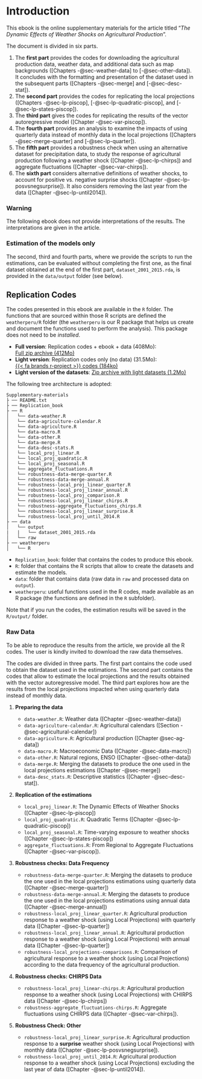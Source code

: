# Introduction {.unnumbered}

<!-- quarto add quarto-ext/fontawesome -->

This ebook is the online supplementary materials for the article titled "_The Dynamic Effects of Weather Shocks on Agricultural Production_".

The document is divided in six parts. 

1. The **first part** provides the codes for downloading the agricultural production data, weather data, and additional data such as map backgrounds ([Chapters -@sec-weather-data] to [-@sec-other-data]). It concludes with the formatting and presentation of the dataset used in the subsequent parts ([Chapters -@sec-merge] and [-@sec-desc-stat]).
2. The **second part** provides the codes for replicating the local projections ([Chapters -@sec-lp-piscop], [-@sec-lp-quadratic-piscop], and [-@sec-lp-states-piscop]).
3. The **third part** gives the codes for replicating the results of the vector autoregressive model ([Chapter -@sec-var-piscop]).
4. The **fourth part** provides an analysis to examine the impacts of using quarterly data instead of monthly data in the local projections ([Chapters -@sec-merge-quarter] and [-@sec-lp-quarter]).
4. The **fifth part** provides a robustness check when using an alternative dataset for precipitation data, to study the response of agricultural production following a weather shock ([Chapter -@sec-lp-chirps]) and aggregate fluctuations ([Chapter -@sec-var-chirps]).
5. The **sixth part** considers alternative definitions of weather shocks, to account for positive vs. negative surprise shocks ([Chapter -@sec-lp-posvsnegsurprise]). It also considers removing the last year from the data ([Chapter -@sec-lp-until2014]).

::: {.callout-warning}

### Warning

The following ebook does not provide interpretations of the results. The interpretations are given in the article.

:::



::: {.callout-tip}

### Estimation of the models only

The second, third and fourth parts, where we provide the scripts to run the estimations, can be evaluated without completing the first one, as the final dataset obtained at the end of the first part, `dataset_2001_2015.rda`, is provided in the `data/output` folder (see below).

:::


## Replication Codes

The codes presented in this ebook are available in the `R` folder. The functions that are sourced within those R scripts are defined the `weatherperu/R` folder (the `weatherperu` is our R package that helps us create and document the functions used to perform the analysis). This package does not need to be _installed_.

- **Full version**: Replication codes + ebook + data (408Mo):  
  <a href="https://egallic.fr/Recherche/weather-peru-v2/replication_codes_and_data.zip" class="btn btn-primary btn-sm" data-toggle="dropdown" aria-haspopup="true" aria-expanded="false">Full zip archive (412Mo)</a>
- **Light version**: Replication codes only (no data) (31.5Mo):  
  <a href="https://egallic.fr/Recherche/weather-peru-v2/replication_codes.zip" class="btn btn-primary btn-sm" data-toggle="dropdown" aria-haspopup="true" aria-expanded="false">{{< fa brands r-project >}} codes (184ko)</a>
- **Light version of the datasets**: 
  <a href="https://egallic.fr/Recherche/weather-peru-v2/data_light.zip" class="btn btn-primary btn-sm" data-toggle="dropdown" aria-haspopup="true" aria-expanded="false">Zip archive with light datasets (1.2Mo)</a>

The following tree architecture is adopted:

```
Supplementary-materials
├ ── README.txt
├ ── Replication_book
├ ── R
│   └── data-weather.R
│   └── data-agriculture-calendar.R
│   └── data-agriculture.R
│   └── data-macro.R
│   └── data-other.R
│   └── data-merge.R
│   └── data-desc-stats.R
│   └── local_proj_linear.R
│   └── local_proj_quadratic.R
│   └── local_proj_seasonal.R
│   └── aggregate_fluctuations.R
│   └── robustness-data-merge-quarter.R
│   └── robustness-data-merge-annual.R
│   └── robustness-local_proj_linear_quarter.R
│   └── robustness-local_proj_linear_annual.R
│   └── robustness-local_proj_comparison.R
│   └── robustness-local_proj_linear_chirps.R
│   └── robustness-aggregate_fluctuations_chirps.R
│   └── robustness-local_proj_linear_surprise.R
│   └── robustness-local_proj_until_2014.R
├ ── data
│   └── output
|   |   └── dataset_2001_2015.rda
│   └── raw
├ ── weatherperu
│   └── R
```

- `Replication_book`: folder that contains the codes to produce this ebook.
- `R`: folder that contains the R scripts that allow to create the datasets and estimate the models.
- `data`: folder that contains data (raw data in `raw` and processed data on `output`).
- `weatherperu`: useful functions used in the R codes, made available as an R package (the functions are defined in the `R` subfolder).

Note that if you run the codes, the estimation results will be saved in the `R/output/` folder.

::: {.callout-note}

### Raw Data

To be able to reproduce the results from the article, we provide all the R codes. The user is kindly invited to download the raw data themselves.

:::

The codes are divided in three parts. The first part contains the code used to obtain the dataset used in the estimations. The second part contains the codes that allow to estimate the local projections and the results obtained with the vector autoregressive model. The third part explores how are the results from the local projections impacted when using quarterly data instead of monthly data.



1. **Preparing the data**

    - `data-weather.R`: Weather data ([Chapter -@sec-weather-data])
    - `data-agriculture-calendar.R`: Agricultural calendars ([Section -@sec-agricultural-calendar])
    - `data-agriculture.R`: Agricultural production ([Chapter @sec-ag-data])
    - `data-macro.R`: Macroeconomic Data ([Chapter -@sec-data-macro])
    - `data-other.R`: Natural regions, ENSO ([Chapter -@sec-other-data])
    - `data-merge.R`: Merging the datasets to produce the one used in the local projections estimations ([Chapter -@sec-merge])
    - `data-desc_stats.R`: Descriptive statistics ([Chapter -@sec-desc-stat]).

2. **Replication of the estimations**

    - `local_proj_linear.R`: The Dynamic Effects of Weather Shocks ([Chapter -@sec-lp-piscop])
    - `local_proj_quadratic.R`: Quadratic Terms ([Chapter -@sec-lp-quadratic-piscop])
    - `local_proj_seasonal.R`: Time-varying exposure to weather shocks ([Chapter -@sec-lp-states-piscop])
    - `aggregate_fluctuations.R`: From Regional to Aggregate Fluctuations ([Chapter -@sec-var-piscop]).

3. **Robustness checks: Data Frequency**

    - `robustness-data-merge-quarter.R`: Merging the datasets to produce the one used in the local projections estimations using quarterly data ([Chapter -@sec-merge-quarter])
    - `robustness-data-merge-annual.R`: Merging the datasets to produce the one used in the local projections estimations using annual data ([Chapter -@sec-merge-annual])
    - `robustness-local_proj_linear_quarter.R`: Agricultural production response to a weather shock (using Local Projections) with quarterly data ([Chapter -@sec-lp-quarter])
    - `robustness-local_proj_linear_annual.R`: Agricultural production response to a weather shock (using Local Projections) with annual data ([Chapter -@sec-lp-quarter])
    - `robustness-local_projections-comparisons.R`: Comparison of agricultural response to a weather shock (using Local Projections) according to the data frequency of the agricultural production.
    
4. **Robustness checks: CHIRPS Data**

    - `robustness-local_proj_linear-chirps.R`: Agricultural production response to a weather shock (using Local Projections) with CHIRPS data ([Chapter -@sec-lp-chirps])
    - `robustness-aggregate_fluctuations-chirps.R`: Aggregate fluctuations using CHIRPS data ([Chapter -@sec-var-chirps]).
    
5. **Robustness Check: Other**

    - `robustness-local_proj_linear_surprise.R`: Agricultural production response to a **surprise** weather shock (using Local Projections) with monthly data ([Chapter -@sec-lp-posvsnegsurprise]).
    - `robustness-local_proj_until_2014.R`: Agricultural production response to a weather shock (using Local Projections) excluding the last year of data ([Chapter -@sec-lp-until2014]).

